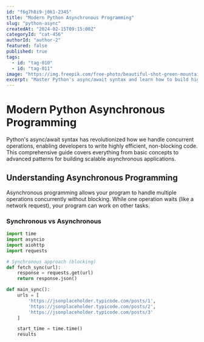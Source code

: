 ```yaml
---
id: "f6g7h8i9-j0k1-2345"
title: "Modern Python Asynchronous Programming"
slug: "python-async"
createdAt: "2024-02-15T09:15:00Z"
categoryId: "cat-456"
authorId: "author-2"
featured: false
published: true
tags:
  - id: "tag-010"
  - id: "tag-011"
image: "https://img.freepik.com/free-photo/beautiful-shot-green-mountains-covered-fog_181624-20707.jpg?semt=ais_hybrid&w=740"
excerpt: "Master Python's async/await syntax and learn how to build high-performance asynchronous applications with asyncio."
---
```


# Modern Python Asynchronous Programming

Python's async/await syntax has revolutionized how we handle concurrent operations, enabling developers to write highly efficient, non-blocking code. This comprehensive guide covers everything from basic concepts to advanced patterns for building scalable asynchronous applications.

## Understanding Asynchronous Programming

Asynchronous programming allows your program to handle multiple operations concurrently without blocking. While one operation waits (like a network request), your program can work on other tasks.

### Synchronous vs Asynchronous

```python
import time
import asyncio
import aiohttp
import requests

# Synchronous approach (blocking)
def fetch_sync(url):
    response = requests.get(url)
    return response.json()

def main_sync():
    urls = [
        'https://jsonplaceholder.typicode.com/posts/1',
        'https://jsonplaceholder.typicode.com/posts/2',
        'https://jsonplaceholder.typicode.com/posts/3'
    ]

    start_time = time.time()
    results
```
